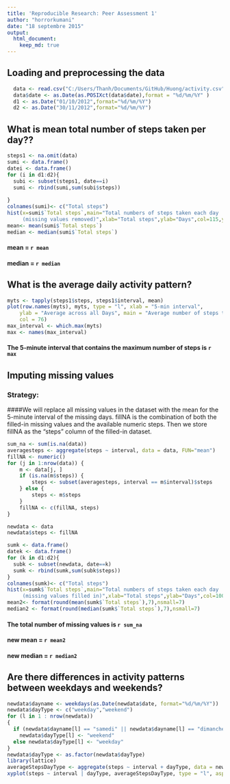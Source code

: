 ```yaml
---
title: 'Reproducible Research: Peer Assessment 1'
author: "horrorkumani"
date: "18 septembre 2015"
output: 
  html_document:
    keep_md: true
---
```

## Loading and preprocessing the data
```r
  data <- read.csv("C:/Users/Thanh/Documents/GitHub/Huong/activity.csv",header=TRUE,sep=",")
  data$date <- as.Date(as.POSIXct(data$date),format = "%d/%m/%Y" )
  d1 <- as.Date("01/10/2012",format="%d/%m/%Y")
  d2 <- as.Date("30/11/2012",format="%d/%m/%Y")

```

## What is mean total number of steps taken per day??
```r
steps1 <- na.omit(data)
sumi <- data.frame()
datei <- data.frame()
for (i in d1:d2){
  subi <- subset(steps1, date==i)
  sumi <- rbind(sumi,sum(subi$steps))
  
}
colnames(sumi)<- c("Total steps")
hist(x=sumi$`Total steps`,main="Total numbers of steps taken each day 
     (missing values removed)",xlab="Total steps",ylab="Days",col=115,ylim=c(0,25))
mean<- mean(sumi$`Total steps`)
median <- median(sumi$`Total steps`)
```

#### mean = `r mean`
#### median = `r median`

## What is the average daily activity pattern?
```r
myts <- tapply(steps1$steps, steps1$interval, mean)
plot(row.names(myts), myts, type = "l", xlab = "5-min interval", 
    ylab = "Average across all Days", main = "Average number of steps taken", 
    col = 76)
max_interval <- which.max(myts)
max <- names(max_interval)
```

#### The 5-minute interval that contains the maximum number of steps is `r max`

## Imputing missing values

### Strategy:

####We will replace all missing values in the dataset with the mean for the 5-minute interval of the missing days. fillNA is the combination of both the filled-in missing values and the available numeric steps. Then we store fillNA as the "steps" column of the filled-in dataset.

```r

sum_na <- sum(is.na(data))
averagesteps <- aggregate(steps ~ interval, data = data, FUN="mean")
fillNA <- numeric()
for (j in 1:nrow(data)) {
    m <- data[j, ]
    if (is.na(m$steps)) {
        steps <- subset(averagesteps, interval == m$interval)$steps
    } else {
        steps <- m$steps
    }
    fillNA <- c(fillNA, steps)
}

newdata <- data
newdata$steps <- fillNA

```
```r
sumk <- data.frame()
datek <- data.frame()
for (k in d1:d2){
  subk <- subset(newdata, date==k)
  sumk <- rbind(sumk,sum(subk$steps))
}
colnames(sumk)<- c("Total steps")
hist(x=sumk$`Total steps`,main="Total numbers of steps taken each day
     (missing values filled in)",xlab="Total steps",ylab="Days",col=100,ylim=c(0,25))
mean2<- format(round(mean(sumk$`Total steps`),7),nsmall=7)
median2 <- format(round(median(sumk$`Total steps`),7),nsmall=7)
```


#### The total number of missing values is `r sum_na`
#### new mean = `r mean2`
#### new median = `r median2`



## Are there differences in activity patterns between weekdays and weekends?
```r
newdata$dayname <- weekdays(as.Date(newdata$date, format="%d/%m/%Y"))
newdata$dayType <- c("weekday","weekend")
for (l in 1 : nrow(newdata))
{
  if (newdata$dayname[l] == "samedi" || newdata$dayname[l] == "dimanche")
    newdata$dayType[l] <- "weekend"
  else newdata$dayType[l] <- "weekday"
}
newdata$dayType <- as.factor(newdata$dayType)
library(lattice)
averageStepsDayType <- aggregate(steps ~ interval + dayType, data = newdata, FUN="mean")
xyplot(steps ~ interval | dayType, averageStepsDayType, type = "l", aspect = 1/2, xlab="Interval",ylab="Number of steps")
```
